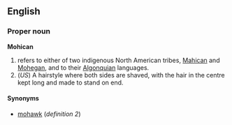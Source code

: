 ==English==
{{wikipedia}}
===Proper noun===
'''Mohican'''

# refers to either of two indigenous North American tribes, [[Mahican]] and [[Mohegan]], and to their [[Algonquian]] languages.
# (''US'') A hairstyle where both sides are shaved, with the hair in the centre kept long and made to stand on end.

====Synonyms====
*[[mohawk]] (''definition 2'')